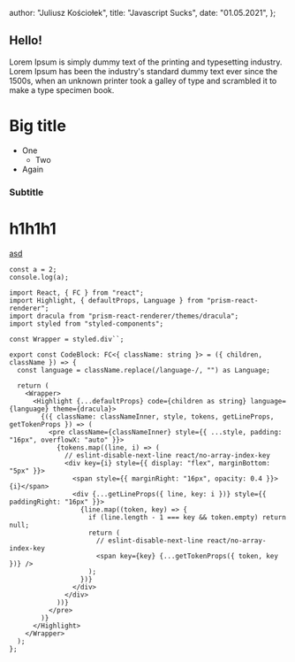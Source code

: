   author: "Juliusz Kościołek",
  title: "Javascript Sucks",
  date: "01.05.2021",
};

## Hello!

Lorem Ipsum is simply dummy text of the printing and typesetting industry. Lorem Ipsum has been the industry's standard dummy text ever since the 1500s, when an unknown printer took a galley of type and scrambled it to make a type specimen book.

# Big title

- One
  - Two
- Again

### Subtitle

# h1h1h1

[asd](/link)

```tsx filename=file.txt
const a = 2;
console.log(a);
```

```tsx filename=index.tsx
import React, { FC } from "react";
import Highlight, { defaultProps, Language } from "prism-react-renderer";
import dracula from "prism-react-renderer/themes/dracula";
import styled from "styled-components";

const Wrapper = styled.div``;

export const CodeBlock: FC<{ className: string }> = ({ children, className }) => {
  const language = className.replace(/language-/, "") as Language;

  return (
    <Wrapper>
      <Highlight {...defaultProps} code={children as string} language={language} theme={dracula}>
        {({ className: classNameInner, style, tokens, getLineProps, getTokenProps }) => (
          <pre className={classNameInner} style={{ ...style, padding: "16px", overflowX: "auto" }}>
            {tokens.map((line, i) => (
              // eslint-disable-next-line react/no-array-index-key
              <div key={i} style={{ display: "flex", marginBottom: "5px" }}>
                <span style={{ marginRight: "16px", opacity: 0.4 }}>{i}</span>
                <div {...getLineProps({ line, key: i })} style={{ paddingRight: "16px" }}>
                  {line.map((token, key) => {
                    if (line.length - 1 === key && token.empty) return null;
                    return (
                      // eslint-disable-next-line react/no-array-index-key
                      <span key={key} {...getTokenProps({ token, key })} />
                    );
                  })}
                </div>
              </div>
            ))}
          </pre>
        )}
      </Highlight>
    </Wrapper>
  );
};
```
